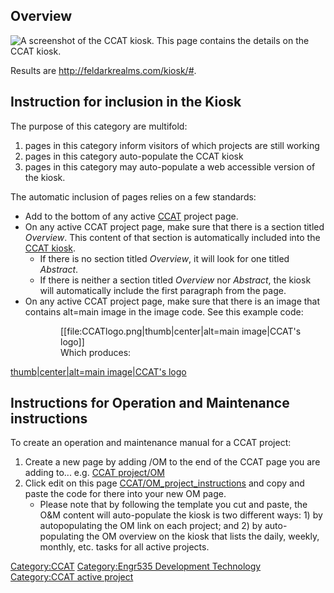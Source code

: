==Overview==
[[File:Ccat_kiosk_screenshot.JPG|right|thumb|alt=main image|A screenshot of the CCAT kiosk.]]
This page contains the details on the CCAT kiosk.

Results are http://feldarkrealms.com/kiosk/#.

==Instruction for inclusion in the Kiosk==
The purpose of this category are multifold: 
# pages in this category inform visitors of which projects are still working
# pages in this category auto-populate the CCAT kiosk
# pages in this category may auto-populate a web accessible version of the kiosk.

The automatic inclusion of pages relies on a few standards:
*Add {{Tlc|CCAT active project}} to the bottom of any active [[CCAT]] project page. 
*On any active CCAT project page, make sure that there is a section titled ''Overview''. This content of that section is automatically included into the [[CCAT kiosk]]. 
**If there is no section titled ''Overview'', it will look for one titled ''Abstract''. 
**If there is neither a section titled ''Overview'' nor ''Abstract'', the kiosk will automatically include the first paragraph from the page.
*On any active CCAT project page, make sure that there is an image that contains alt=main image in the image code. See this example code:
::<nowiki>[[file:CCATlogo.png|thumb|center|alt=main image|CCAT's logo]]</nowiki>
::Which produces:
[[file:CCATlogo.png|thumb|center|alt=main image|CCAT's logo]]

==Instructions for Operation and Maintenance instructions==
To create an operation and maintenance manual for a CCAT project:
#Create a new page by adding /OM to the end of the CCAT page you are adding to... e.g. [[CCAT project/OM]] 
#Click edit on this page [[CCAT/OM_project_instructions]] and copy and paste the code for there into your new OM page.
#* Please note that by following the template you cut and paste, the O&M content will auto-populate the kiosk is two different ways: 1) by autopopulating the OM link on each project; and 2) by auto-populating the OM overview on the kiosk that lists the daily, weekly, monthly, etc. tasks for all active projects.

[[Category:CCAT]]
[[Category:Engr535 Development Technology]]
[[Category:CCAT active project]]